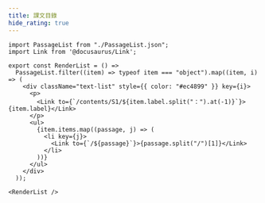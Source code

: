```yaml
---
title: 課文目錄
hide_rating: true
---
```


```mdx-code-block
import PassageList from "./PassageList.json";
import Link from '@docusaurus/Link';

export const RenderList = () =>
  PassageList.filter((item) => typeof item === "object").map((item, i) => (
    <div className="text-list" style={{ color: "#ec4899" }} key={i}>
      <p>
        <Link to={`/contents/S1/${item.label.split("：").at(-1)}`}>{item.label}</Link>
      </p>
      <ul>
        {item.items.map((passage, j) => (
          <li key={j}>
            <Link to={`/${passage}`}>{passage.split("/")[1]}</Link>
          </li>
        ))}
      </ul>
    </div>
  ));

<RenderList />
```